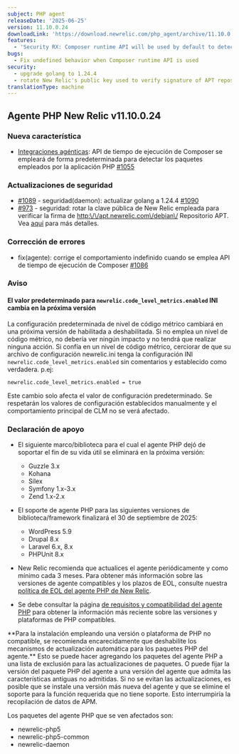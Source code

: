 ```yaml
---
subject: PHP agent
releaseDate: '2025-06-25'
version: 11.10.0.24
downloadLink: 'https://download.newrelic.com/php_agent/archive/11.10.0.24'
features:
  - 'Security RX: Composer runtime API will be used by default to detect packages used by PHP applications'
bugs:
  - Fix undefined behavior when Composer runtime API is used
security:
  - upgrade golang to 1.24.4
  - rotate New Relic's public key used to verify signature of APT repository
translationType: machine
---
```


## Agente PHP New Relic v11.10.0.24

### Nueva característica

* [Integraciones agénticas](https://docs.newrelic.com/docs/vulnerability-management/overview/): API de tiempo de ejecución de Composer se empleará de forma predeterminada para detectar los paquetes empleados por la aplicación PHP [#1055](https://github.com/newrelic/newrelic-php-agent/pull/1055)

### Actualizaciones de seguridad

* [#1089](https://github.com/newrelic/newrelic-php-agent/issues/1089) - seguridad(daemon): actualizar golang a 1.24.4 [#1090](https://github.com/newrelic/newrelic-php-agent/pull/1090)
* [#973](https://github.com/newrelic/newrelic-php-agent/issues/973) - seguridad: rotar la clave pública de New Relic empleada para verificar la firma de [http:\\/\\/apt.newrelic.com\\/debian\\/](http://apt.newrelic.com/debian/) Repositorio APT. Vea [aquí](https://docs.newrelic.com/docs/apm/agents/php-agent/installation/php-agent-installation-ubuntu-debian/#configure-repo) para más detalles.

### Corrección de errores

* fix(agente): corrige el comportamiento indefinido cuando se emplea API de tiempo de ejecución de Composer [#1086](https://github.com/newrelic/newrelic-php-agent/pull/1086)

### Aviso

#### El valor predeterminado para `newrelic.code_level_metrics.enabled` INI cambia en la próxima versión

La configuración predeterminada de nivel de código métrico cambiará en una próxima versión de habilitada a deshabilitada. Si no emplea un nivel de código métrico, no debería ver ningún impacto y no tendrá que realizar ninguna acción. Si confía en un nivel de código métrico, cerciorar de que su archivo de configuración newrelic.ini tenga la configuración INI `newrelic.code_level_metrics.enabled` sin comentarios y establecido como verdadera. p.ej:

```
newrelic.code_level_metrics.enabled = true
```

Este cambio solo afecta el valor de configuración predeterminado. Se respetarán los valores de configuración establecidos manualmente y el comportamiento principal de CLM no se verá afectado.

### Declaración de apoyo

* El siguiente marco/biblioteca para el cual el agente PHP dejó de soportar el fin de su vida útil se eliminará en la próxima versión:

  * Guzzle 3.x
  * Kohana
  * Sílex
  * Symfony 1.x-3.x
  * Zend 1.x-2.x

* El soporte de agente PHP para las siguientes versiones de biblioteca/framework finalizará el 30 de septiembre de 2025:

  * WordPress 5.9
  * Drupal 8.x
  * Laravel 6.x, 8.x
  * PHPUnit 8.x

* New Relic recomienda que actualices el agente periódicamente y como mínimo cada 3 meses. Para obtener más información sobre las versiones de agente compatibles y los plazos de EOL, consulte nuestra [política de EOL del agente PHP de New Relic](https://docs.newrelic.com/docs/apm/agents/php-agent/getting-started/php-agent-eol-policy/).

* Se debe consultar la página [de requisitos y compatibilidad del agente PHP](https://docs.newrelic.com/docs/apm/agents/php-agent/getting-started/php-agent-compatibility-requirements/) para obtener la información más reciente sobre las versiones y plataformas de PHP compatibles.

<Callout variant="important">
  **Para la instalación empleando una versión o plataforma de PHP no compatible, se recomienda encarecidamente que deshabilite los mecanismos de actualización automática para los paquetes PHP del agente.** Esto se puede hacer agregando los paquetes del agente PHP a una lista de exclusión para las actualizaciones de paquetes. O puede fijar la versión del paquete PHP del agente a una versión del agente que admita las características antiguas no admitidas. Si no se evitan las actualizaciones, es posible que se instale una versión más nueva del agente y que se elimine el soporte para la función requerida que no tiene soporte. Esto interrumpiría la recopilación de datos de APM.

  Los paquetes del agente PHP que se ven afectados son:

  * newrelic-php5
  * newrelic-php5-common
  * newrelic-daemon
</Callout>